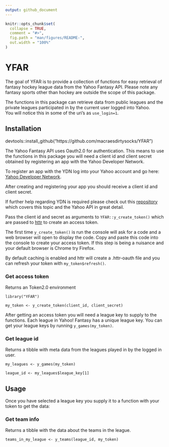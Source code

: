 ```yaml
---
output: github_document
---
```


<!-- README.md is generated from README.Rmd. Please edit that file -->

```r
knitr::opts_chunk$set(
  collapse = TRUE,
  comment = "#>",
  fig.path = "man/figures/README-",
  out.width = "100%"
)
```

# YFAR

<!-- badges: start -->
<!-- badges: end -->

The goal of YFAR is to provide a collection of functions for easy retrieval of fantasy hockey league data from the Yahoo Fantasy API.
Please note any fantasy sports other than hockey are outside the scope of this package.

The functions in this package can retrieve data from public leagues and the private leagues participated in by the current user logged into Yahoo.  
You will notice this in some of the uri's as `use_login=1`.

## Installation

devtools::install_github("https://github.com/macraesdirtysocks/YFAR")

The Yahoo Fantasy API uses Oauth2.0 for authentication.  This means to use the functions in this package you will need a client id and client secret obtained by registering an app with the Yahoo Developer Network.

To register an app with the YDN log into your Yahoo account and go here:
[Yahoo Developer Network](https://developer.yahoo.com/apps/create/).

After creating and registering your app you should receive a client id and client secret.

If further help regarding YDN is required please check out this [repository](https://github.com/edwarddistel/yahoo-fantasy-baseball-reader) 
which covers this topic and the Yahoo API in great detail.

Pass the client id and secret as arguments to `YFAR::y_create_token()` which are passed to [httr](https://httr.r-lib.org/) to create an access token.

The first time `y_create_token()` is run the console will ask for a code and a web browser will open to display the code.  Copy and paste this code into the console to create your access token.  If this step is being a nuisance and your default browser is Chrome try Firefox.

By default caching is enabled and httr will create a .httr-oauth file and you can refresh your token with `my_token$refresh()`.

### Get access token
Returns an Token2.0 environment

`library("YFAR")`

`my_token <- y_create_token(client_id, client_secret)`

After getting an access token you will need a league key to supply to the functions.  Each league in Yahoo! Fantasy has a unique league key.  You can get your league keys by running `y_games(my_token)`.

### Get league id
Returns a tibble with meta data from the leagues played in by the logged in user.

`my_leagues <- y_games(my_token)`

`league_id <- my_leagues$league_key[1]`

## Usage

Once you have selected a league key you supply it to a function with your token to get the data:

### Get team info

Returns a tibble with the data about the teams in the league.

`teams_in_my_league <- y_teams(league_id, my_token)`




